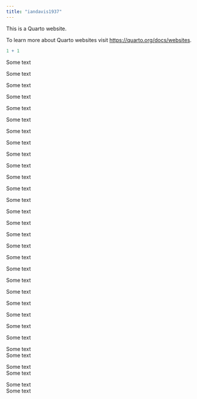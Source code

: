 ```yaml
---
title: "iandavis1937"
---
```


This is a Quarto website.

To learn more about Quarto websites visit <https://quarto.org/docs/websites>.

```r
1 + 1
```

Some text

Some text

Some text

Some text

Some text

Some text

Some text

Some text

Some text

Some text

Some text

Some text

Some text

Some text

Some text

Some text

Some text

Some text

Some text

Some text

Some text

Some text

Some text

Some text

Some text

Some text\
Some text

Some text\
Some text

Some text\
Some text\
